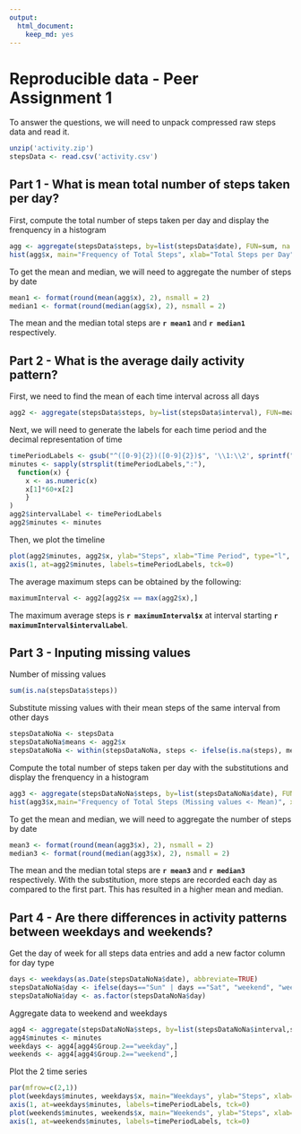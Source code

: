 ```yaml
---
output:
  html_document:
    keep_md: yes
---
```

Reproducible data - Peer Assignment 1
=====================================

To answer the questions, we will need to unpack compressed raw steps data and read it.
```r
unzip('activity.zip')
stepsData <- read.csv('activity.csv')
```

## Part 1 - What is mean total number of steps taken per day?
First, compute the total number of steps taken per day and display the frenquency in a histogram
```r
agg <- aggregate(stepsData$steps, by=list(stepsData$date), FUN=sum, na.rm=TRUE)
hist(agg$x, main="Frequency of Total Steps", xlab="Total Steps per Day")
```

To get the mean and median, we will need to aggregate the number of steps by date
```r
mean1 <- format(round(mean(agg$x), 2), nsmall = 2)
median1 <- format(round(median(agg$x), 2), nsmall = 2)
```

The mean and the median total steps are **`r mean1`** and **`r median1`** respectively.

## Part 2 - What is the average daily activity pattern?
First, we need to find the mean of each time interval across all days
````r
agg2 <- aggregate(stepsData$steps, by=list(stepsData$interval), FUN=mean, na.rm=TRUE)
````

Next, we will need to generate the labels for each time period and the decimal representation of time
```r
timePeriodLabels <- gsub("^([0-9]{2})([0-9]{2})$", '\\1:\\2', sprintf("%04d",stepsData[1:288,]$interval))
minutes <- sapply(strsplit(timePeriodLabels,":"),
  function(x) {
    x <- as.numeric(x)
    x[1]*60+x[2]
    }
)
agg2$intervalLabel <- timePeriodLabels
agg2$minutes <- minutes
```

Then, we plot the timeline
```r
plot(agg2$minutes, agg2$x, ylab="Steps", xlab="Time Period", type="l", xaxt="n")
axis(1, at=agg2$minutes, labels=timePeriodLabels, tck=0)
```

The average maximum steps can be obtained by the following:
```r
maximumInterval <- agg2[agg2$x == max(agg2$x),]
```
The maximum average steps is **`r maximumInterval$x`** at interval starting **`r maximumInterval$intervalLabel`**.

## Part 3 - Inputing missing values 
Number of missing values
```r
sum(is.na(stepsData$steps))
```

Substitute missing values with their mean steps of the same interval from other days
```r
stepsDataNoNa <- stepsData
stepsDataNoNa$means <- agg2$x
stepsDataNoNa <- within(stepsDataNoNa, steps <- ifelse(is.na(steps), means, steps))
```

Compute the total number of steps taken per day with the substitutions and display the frenquency in a histogram
```r
agg3 <- aggregate(stepsDataNoNa$steps, by=list(stepsDataNoNa$date), FUN=sum, na.rm=TRUE)
hist(agg3$x,main="Frequency of Total Steps (Missing values <- Mean)", xlab="Total Steps per Day")
```

To get the mean and median, we will need to aggregate the number of steps by date
```r
mean3 <- format(round(mean(agg3$x), 2), nsmall = 2)
median3 <- format(round(median(agg3$x), 2), nsmall = 2)
```

The mean and the median total steps are **`r mean3`** and **`r median3`** respectively. With the substitution, more steps are recorded each day as compared to the first part. This has resulted in a higher mean and median.

## Part 4 - Are there differences in activity patterns between weekdays and weekends?
Get the day of week for all steps data entries and add a new factor column for day type
```r
days <- weekdays(as.Date(stepsDataNoNa$date), abbreviate=TRUE)
stepsDataNoNa$day <- ifelse(days=="Sun" | days =="Sat", "weekend", "weekday")
stepsDataNoNa$day <- as.factor(stepsDataNoNa$day)
```

Aggregate data to weekend and weekdays
```r
agg4 <- aggregate(stepsDataNoNa$steps, by=list(stepsDataNoNa$interval,stepsDataNoNa$day), FUN=mean, na.rm=TRUE)
agg4$minutes <- minutes
weekdays <- agg4[agg4$Group.2=="weekday",]
weekends <- agg4[agg4$Group.2=="weekend",]
```

Plot the 2 time series
```r
par(mfrow=c(2,1)) 
plot(weekdays$minutes, weekdays$x, main="Weekdays", ylab="Steps", xlab="Time Period", type="l", xaxt="n")
axis(1, at=weekdays$minutes, labels=timePeriodLabels, tck=0)
plot(weekends$minutes, weekends$x, main="Weekends", ylab="Steps", xlab="Time Period", type="l", xaxt="n")
axis(1, at=weekends$minutes, labels=timePeriodLabels, tck=0)

```